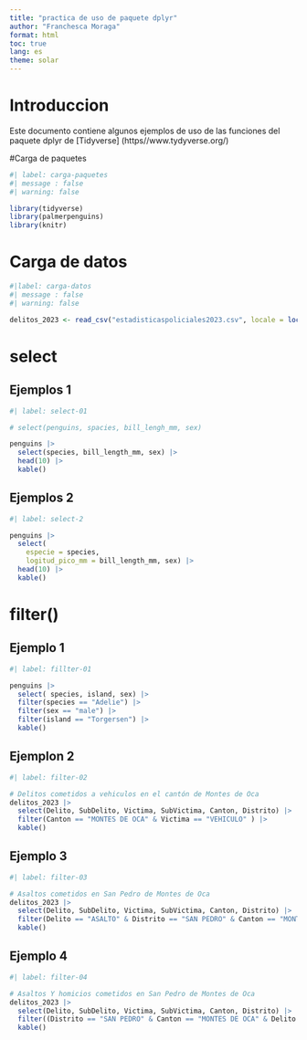 ---
title: "practica de uso de paquete dplyr"
author: "Franchesca Moraga"
format: html
toc: true 
lang: es
theme: solar
---

# Introduccion 
Este documento contiene algunos ejemplos de uso de las funciones del paquete dplyr de [Tidyverse] (https//www.tydyverse.org/)


#Carga de paquetes 

```{r}
#| label: carga-paquetes
#| message : false
#| warning: false

library(tidyverse)
library(palmerpenguins)
library(knitr)
```

# Carga de datos 

```{r}
#|label: carga-datos
#| message : false
#| warning: false

delitos_2023 <- read_csv("estadisticaspoliciales2023.csv", locale = locale(encoding = "WINDOWS-1252"))

```


# select

## Ejemplos 1

```{r}
#| label: select-01

# select(penguins, spacies, bill_lengh_mm, sex)

penguins |>
  select(species, bill_length_mm, sex) |>
  head(10) |>
  kable()
```

## Ejemplos 2

```{r}
#| label: select-2

penguins |>
  select(
    especie = species,
    logitud_pico_mm = bill_length_mm, sex) |> 
  head(10) |>
  kable()
```
    
   

# filter()

## Ejemplo 1


```{r}
#| label: fillter-01

penguins |>
  select( species, island, sex) |>
  filter(species == "Adelie") |>
  filter(sex == "male") |> 
  filter(island == "Torgersen") |>
  kable() 
```

## Ejemplon 2

```{r}
#| label: filter-02

# Delitos cometidos a vehiculos en el cantón de Montes de Oca 
delitos_2023 |>
  select(Delito, SubDelito, Victima, SubVictima, Canton, Distrito) |>
  filter(Canton == "MONTES DE OCA" & Victima == "VEHICULO" ) |>
  kable()
```

## Ejemplo 3

```{r}
#| label: filter-03

# Asaltos cometidos en San Pedro de Montes de Oca
delitos_2023 |>
  select(Delito, SubDelito, Victima, SubVictima, Canton, Distrito) |>
  filter(Delito == "ASALTO" & Distrito == "SAN PEDRO" & Canton == "MONTES DE OCA") |>
  kable()
```

## Ejemplo 4


```{r}
#| label: filter-04

# Asaltos Y homicios cometidos en San Pedro de Montes de Oca
delitos_2023 |>
  select(Delito, SubDelito, Victima, SubVictima, Canton, Distrito) |>
  filter((Distrito == "SAN PEDRO" & Canton == "MONTES DE OCA" & Delito == "ASALTO" | Delito == "HOMICIDIO")) |>
  kable()
```


